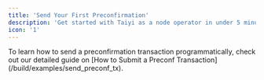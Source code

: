 ```yaml
---
title: 'Send Your First Preconfirmation'
description: 'Get started with Taiyi as a node operator in under 5 minutes'
icon: '1'
---
```


<Note>
To learn how to send a preconfirmation transaction programmatically, check out our detailed guide on [How to Submit a Preconf Transaction](/build/examples/send_preconf_tx).
</Note>
